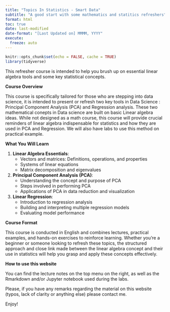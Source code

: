 ```yaml
---
title: "Topics In Statistics - Smart Data"
subtitle: "A good start with some mathematics and statitics refreshers"
format: html
toc: true
date: last-modified
date-format: "[Last Updated on] MMMM, YYYY"
execute: 
  freeze: auto
---
```


```r
knitr::opts_chunk$set(echo = FALSE, cache = TRUE)
library(tidyverse)
```

This refresher course is intended to help you brush up on essential linear algebra tools and some key statistical concepts.


**Course Overview**

This course is specifically tailored for those who are stepping into data science, it is intended to present or refresh two key tools in Data Science : Principal Component Analysis (PCA) and Regression analysis. These two mathematical conepts in Data science are built on basic Linear algebra ideas. While not designed as a math course, this course will provide crucial reminders of linear algebra indispensable for statistics and how they are used in PCA and Regression.  We will also have labs to use this method on practical example.


**What You Will Learn**

1. **Linear Algebra Essentials**:
   - Vectors and matrices: Definitions, operations, and properties
   - Systems of linear equations
   - Matrix decomposition and eigenvalues

2. **Principal Component Analysis (PCA)**:
   - Understanding the concept and purpose of PCA
   - Steps involved in performing PCA
   - Applications of PCA in data reduction and visualization

3. **Linear Regression**:
   - Introduction to regression analysis
   - Building and interpreting multiple regression models
   - Evaluating model performance


**Course Format**

This course is conducted in English and combines lectures, practical examples, and hands-on exercises to reinforce learning. Whether you're a beginner or someone looking to refresh these topics, the structured approach and close link made between the linear algebra concept and their use in statistics  will help you grasp and apply these concepts effectively.


**How to use this website**

You can find the lecture notes on the top menu on the right, as well as the Rmarkdown and/or Jupyter notebook used during the labs.


Please, if you have any remarks regarding the material on this website (typos, lack of clarity or anything else) please contact me.

Enjoy!

